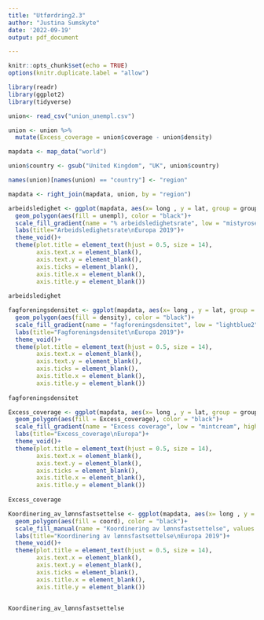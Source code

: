 ```yaml
---
title: "Utførdring2.3"
author: "Justina Sumskyte"
date: '2022-09-19'
output: pdf_document

---
```


```r
knitr::opts_chunk$set(echo = TRUE)
options(knitr.duplicate.label = "allow")

library(readr)
library(ggplot2)
library(tidyverse)
```


```r
union<- read_csv("union_unempl.csv")

union <- union %>%
  mutate(Excess_coverage = union$coverage - union$density)

mapdata <- map_data("world")

union$country <- gsub("United Kingdom", "UK", union$country)

names(union)[names(union) == "country"] <- "region"

mapdata <- right_join(mapdata, union, by = "region")
```


```r
arbeidsledighet <- ggplot(mapdata, aes(x= long , y = lat, group = group))+
  geom_polygon(aes(fill = unempl), color = "black")+
  scale_fill_gradient(name = "% arbeidsledighetsrate", low = "mistyrose2", high = "hotpink3")+
  labs(title="Arbeidsledighetsrate\nEuropa 2019")+
  theme_void()+
  theme(plot.title = element_text(hjust = 0.5, size = 14),
        axis.text.x = element_blank(), 
        axis.text.y = element_blank(), 
        axis.ticks = element_blank(), 
        axis.title.x = element_blank(), 
        axis.title.y = element_blank())
  
arbeidsledighet
```


```r
fagforeningsdensitet <- ggplot(mapdata, aes(x= long , y = lat, group = group))+
  geom_polygon(aes(fill = density), color = "black")+
  scale_fill_gradient(name = "fagforeningsdensitet", low = "lightblue2", high = "tomato1")+
  labs(title="Fagforeningsdensitet\nEuropa 2019")+
  theme_void()+
  theme(plot.title = element_text(hjust = 0.5, size = 14),
        axis.text.x = element_blank(), 
        axis.text.y = element_blank(), 
        axis.ticks = element_blank(), 
        axis.title.x = element_blank(), 
        axis.title.y = element_blank())
 
fagforeningsdensitet
```

```r
Excess_coverage <- ggplot(mapdata, aes(x= long , y = lat, group = group))+
  geom_polygon(aes(fill = Excess_coverage), color = "black")+
  scale_fill_gradient(name = "Excess coverage", low = "mintcream", high = "plum", na.value = "seashell1")+
  labs(title="Excess_coverage\nEuropa")+
  theme_void()+
  theme(plot.title = element_text(hjust = 0.5, size = 14),
        axis.text.x = element_blank(), 
        axis.text.y = element_blank(), 
        axis.ticks = element_blank(), 
        axis.title.x = element_blank(), 
        axis.title.y = element_blank())
  
Excess_coverage
```

```r

Koordinering_av_lønnsfastsettelse <- ggplot(mapdata, aes(x= long , y = lat, group = group))+
  geom_polygon(aes(fill = coord), color = "black")+
  scale_fill_manual(name = "Koordinering av lønnsfastsettelse", values = c("violet", "purple1", "powderblue", "rosybrown1", "yellow1"))+
  labs(title="Koordinering av lønnsfastsettelse\nEuropa 2019")+
  theme_void()+
  theme(plot.title = element_text(hjust = 0.5, size = 14),
        axis.text.x = element_blank(), 
        axis.text.y = element_blank(), 
        axis.ticks = element_blank(), 
        axis.title.x = element_blank(), 
        axis.title.y = element_blank())
  

Koordinering_av_lønnsfastsettelse


```

